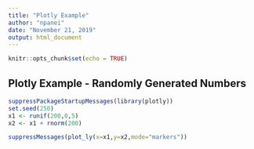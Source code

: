 ---
title: "Plotly Example"
author: "npanei"
date: "November 21, 2019"
output: html_document
---

```{r setup, include=FALSE}
knitr::opts_chunk$set(echo = TRUE)
```

## Plotly Example - Randomly Generated Numbers

```{r}
suppressPackageStartupMessages(library(plotly))
set.seed(250)
x1 <- runif(200,0,5)
x2 <- x1 + rnorm(200)

suppressMessages(plot_ly(x=x1,y=x2,mode="markers"))
```
